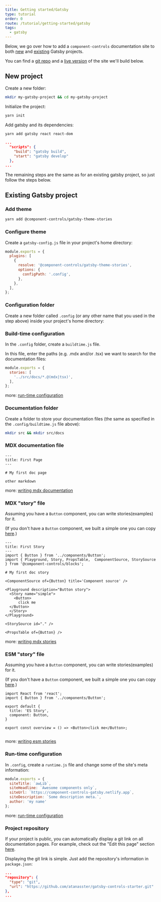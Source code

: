 ```yaml
---
title: Getting started/Gatsby
type: tutorial
order: 0
route: /tutorial/getting-started/gatsby
tags:
  - gatsby
---
```


Below, we go over how to add a `component-controls` documentation site to both [new](/tutorial/getting-started/gatsby#new-project) and [existing](/tutorial/getting-started/gatsby#existing-gatsby-project) Gatsby projects.

You can find a [git repo](https://github.com/atanasster/gatsby-controls-starter) and a [live version](https://gatsby-controls-starter.netlify.app/) of the site we'll build below.

## New project 

Create a new folder:

```sh
mkdir my-gatsby-project && cd my-gatsby-project
```

Initialize the project:

```sh
yarn init
```

Add gatsby and its dependencies:

```sh
yarn add gatsby react react-dom
```

```json:title=package.json
...
  "scripts": {
    "build": "gatsby build",
    "start": "gatsby develop"
  },
...
```

The remaining steps are the same as for an existing gatsby project, so just follow the steps below.

## Existing Gatsby project

### Add theme

```sh
yarn add @component-controls/gatsby-theme-stories
```

### Configure theme

Create a `gatsby-config.js` file in your project's home directory:
```js:title=gatsby-config.js
module.exports = {
  plugins: [
    {
      resolve: '@component-controls/gatsby-theme-stories',
      options: {
        configPath: '.config',
      },
    },
  ],
};
```

### Configuration folder

Create a new folder called `.config` (or any other name that you used in the step above) inside your project's home directory:


### Build-time configuration

In the `.config` folder, create a `buildtime.js` file.

In this file, enter the paths (e.g. .mdx and/or .tsx) we want to search for the documentation files:

```js:title=.config/buildtime.js
module.exports = {
  stories: [
    '../src/docs/*.@(mdx|tsx)',
  ],
};
```
more: [run-time configuration](/configuration/buildtime)

### Documentation folder

Create a folder to store your documentation files (the same as specified in the `.config/buildtime.js` file above):
```sh
mkdir src && mkdir src/docs
```

### MDX documentation file

```mdx:title=src/docs/first-page.mdx
---
title: First Page
---

# My first doc page

other markdown
```

more: [writing mdx documentation](/tutorial/mdx-documentation)


### MDX "story" file

Assuming you have a `Button` component, you can write stories(examples) for it.

(If you don't have a `Button` component, we built a simple one you can copy [here](https://github.com/atanasster/gatsby-controls-starter/blob/master/src/components/Button.tsx).)

```mdx:title=src/docs/first-story.mdx
---
title: First Story
---
import { Button } from '../components/Button';
import { Playground, Story, PropsTable,  ComponentSource, StorySource  } from '@component-controls/blocks';

# My first doc story

<ComponentSource of={Button} title='Component source' />

<Playground description="Button story">
  <Story name="simple">
    <Button>
      click me
  </Button>
  </Story>
</Playground>

<StorySource id="." />

<PropsTable of={Button} />
```

more: [writing mdx stories](/tutorial/mdx-stories)

### ESM "story" file

Assuming you have a `Button` component, you can write stories(examples) for it.

(If you don't have a `Button` component, we built a simple one you can copy [here](https://github.com/atanasster/gatsby-controls-starter/blob/master/src/components/Button.tsx).)


```jsx:title=src/docs/first-story.stories.tsx
import React from 'react';
import { Button } from '../components/Button';

export default {
  title: 'ES Story',
  component: Button,
}

export const overview = () => <Button>click me</Button>;
 
```

more: [writing esm stories](/tutorial/esmodules-stories)


### Run-time configuration

In `.config`, create a `runtime.js` file and change some of the site's meta information:

```js:title=.config/runtime.js
module.exports = {
  siteTitle: `awLib`,
  siteHeadline: `Awesome components only`,
  siteUrl: `https://component-controls-gatsby.netlify.app`,
  siteDescription: `Some description meta.`,
  author: 'my name'
};
```

more: [run-time configuration](/configuration/runtime)


### Project repository

If your project is public, you can automatically display a git link on all documentation pages. For example, check out the "Edit this page" section [here](https://gatsby-controls-starter.netlify.app/docs/es-story--overview).

Displaying the git link is simple. Just add the repository's information in `package.json`:

```json:title=package.json
...
"repository": {
  "type": "git",
  "url": "https://github.com/atanasster/gatsby-controls-starter.git"
},
...
```
